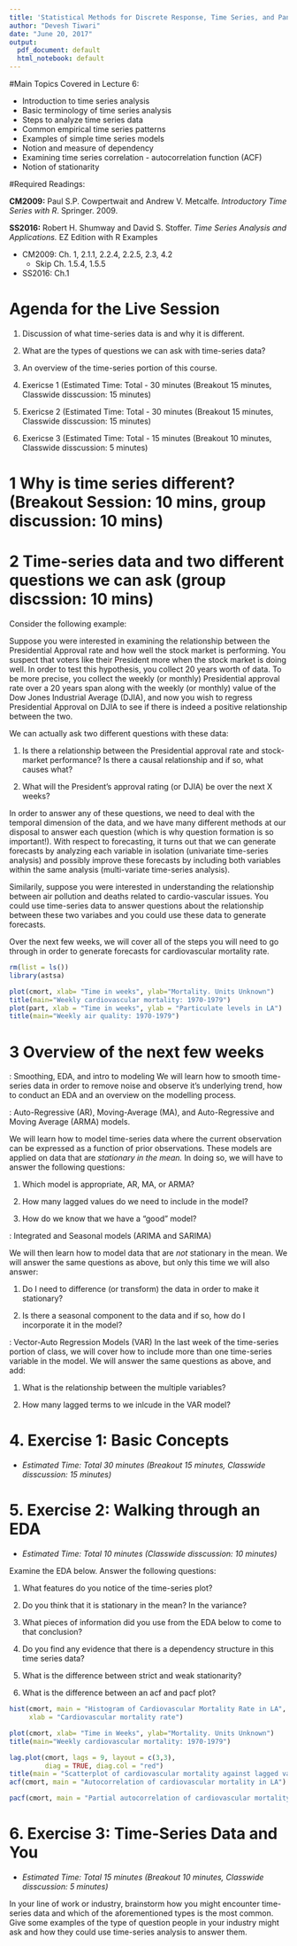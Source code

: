 ```yaml
---
title: 'Statistical Methods for Discrete Response, Time Series, and Panel Data: Live Session 6'
author: "Devesh Tiwari"
date: "June 20, 2017"
output:
  pdf_document: default
  html_notebook: default
---
```


#Main Topics Covered in Lecture 6:

  - Introduction to time series analysis
  - Basic terminology of time series analysis
  - Steps to analyze time series data
  - Common empirical time series patterns
  - Examples of simple time series models
  - Notion and measure of dependency
  - Examining time series correlation - autocorrelation function (ACF)
  - Notion of stationarity

#Required Readings:

**CM2009:** Paul S.P. Cowpertwait and Andrew V. Metcalfe. *Introductory Time Series with R*. Springer. 2009. 

**SS2016:** Robert H. Shumway and David S. Stoffer. *Time Series Analysis and Applications.* EZ Edition with R Examples

  - CM2009: Ch. 1, 2.1.1, 2.2.4, 2.2.5, 2.3, 4.2
      - Skip Ch. 1.5.4, 1.5.5
  - SS2016: Ch.1


# Agenda for the Live Session

  1. Discussion of what time-series data is and why it is different.
  
  2. What are the types of questions we can ask with time-series data?
  
  3. An overview of the time-series portion of this course.

  4. Exericse 1 (Estimated Time: Total - 30 minutes (Breakout 15 minutes, Classwide disscussion: 15 minutes)
  
  5. Exericse 2 (Estimated Time: Total - 30 minutes (Breakout 15 minutes, Classwide disscussion: 15 minutes)

  6. Exericse 3 (Estimated Time: Total - 15 minutes (Breakout 10 minutes, Classwide disscussion: 5 minutes)


# 1 Why is time series different? (Breakout Session: 10 mins, group discussion: 10 mins)

\textbf{Question for class: What is the difference between cross-sectional data, time-series data, and panel data? What challenges do we face when we have to analyze time-series data? For simpliclity, assume that your dependent variable is continuous.}

# 2 Time-series data and two different questions we can ask (group discssion: 10 mins)

Consider the following example:

Suppose you were interested in examining the relationship between the Presidential Approval rate and how well the stock market is performing. You suspect that voters like their President more when the stock market is doing well. In order to test this hypothesis, you collect 20 years worth of data. To be more precise, you collect the weekly (or monthly) Presidential approval rate over a 20 years span along with the weekly (or monthly) value of the Dow Jones Industrial Average (DJIA), and now you wish to regress Presidential Approval on DJIA to see if there is indeed a positive relationship between the two.

We can actually ask two different questions with these data:

1. Is there a relationship between the Presidential approval rate and stock-market performance? Is there a causal relationship and if so, what causes what?

2. What will the President's approval rating (or DJIA) be over the next X weeks? 

\textbf{Think about these two questions for a moment. Think about what equation you would be estimating and the challenges you face answering these questions. Ask questions if this is not clear to you!}

In order to answer any of these questions, we need to deal with the temporal dimension of the data, and we have many different methods at our disposal to answer each question (which is why question formation is so important!). With respect to forecasting, it turns out that we can generate forecasts by analyzing each variable in isolation (univariate time-series analysis) and possibly improve these forecasts by including both variables within the same analysis (multi-variate time-series analysis).

Similarily, suppose you were interested in understanding the relationship between air pollution and deaths related to cardio-vascular issues. You could use time-series data to answer questions about the relationship between these two variabes and you could use these data to generate forecasts.

Over the next few weeks, we will cover all of the steps you will need to go through in order to generate forecasts for cardiovascular mortality rate.

\newpage

```r
rm(list = ls())
library(astsa)

plot(cmort, xlab= "Time in weeks", ylab="Mortality. Units Unknown")
title(main="Weekly cardiovascular mortality: 1970-1979") 
plot(part, xlab = "Time in weeks", ylab = "Particulate levels in LA")
title(main="Weekly air quality: 1970-1979") 

```




\newpage
# 3 Overview of the next few weeks

\textbf{Week 7}: Smoothing, EDA, and intro to modeling
We will learn how to smooth time-series data in order to remove noise and observe it's underlying trend, how to conduct an EDA and an overview on the modelling process.

\textbf{Week 8}: Auto-Regressive (AR), Moving-Average (MA), and Auto-Regressive and Moving Average (ARMA) models.

We will learn how to model time-series data where the current observation can be expressed as a function of prior observations. These models are applied on data that are *stationary in the mean.* In doing so, we will have to answer the following questions:

1. Which model is appropriate, AR, MA, or ARMA?

2. How many lagged values do we need to include in the model?

3. How do we know that we have a "good" model?

\textbf{Week 9}: Integrated and Seasonal models (ARIMA and SARIMA)

We will then learn how to model data that are *not* stationary in the mean. We will answer the same questions as above, but only this time we will also answer:

1. Do I need to difference (or transform) the data in order to make it stationary?

2. Is there a seasonal component to the data and if so, how do I incorporate it in the model?

\textbf{Week 10}: Vector-Auto Regression Models (VAR)
In the last week of the time-series portion of class, we will cover how to include more than one time-series variable in the model. We will answer the same questions as above, and add:

1. What is the relationship between the multiple variables?

2. How many lagged terms to we inlcude in the VAR model?

# 4. Exercise 1: Basic Concepts
  - *Estimated Time: Total 30 minutes (Breakout 15 minutes, Classwide disscussion: 15 minutes)*
  
\textbf{What do we mean by the term "stochastic process" and what is the analalgous concept in generalized linear models?}

\textbf{Suppose you were interested in modeling the cardiovascular mortality data for forecasting purposes. You have a series of models to choose from (we will talk about why this is the case in great length in later sessions). Based on your prior experiences in linear regression and discrete response models, what are the characteristics of a good model?}


# 5. Exercise 2: Walking through an EDA
  - *Estimated Time: Total 10 minutes (Classwide disscussion: 10 minutes)*

Examine the EDA below. Answer the following questions:

1. What features do you notice of the time-series plot? 

2. Do you think that it is stationary in the mean? In the variance? 

3. What pieces of information did you use from the EDA below to come to that conclusion?

4. Do you find any evidence that there is a dependency structure in this time series data?

5. What is the difference between strict and weak stationarity?

6. What is the difference between an acf and pacf plot?


```r
hist(cmort, main = "Histogram of Cardiovascular Mortality Rate in LA",
     xlab = "Cardiovascular mortality rate")

plot(cmort, xlab= "Time in Weeks", ylab="Mortality. Units Unknown")
title(main="Weekly cardiovascular mortality: 1970-1979") 

lag.plot(cmort, lags = 9, layout = c(3,3),
         diag = TRUE, diag.col = "red")
title(main = "Scatterplot of cardiovascular mortality against lagged values")
acf(cmort, main = "Autocorrelation of cardiovascular mortality in LA")

pacf(cmort, main = "Partial autocorrelation of cardiovascular mortality in LA")
```

# 6. Exercise 3: Time-Series Data and You
  - *Estimated Time: Total 15 minutes (Breakout 10 minutes, Classwide disscussion: 5 minutes)*
  
In your line of work or industry, brainstorm how you might encounter time-series data and which of the aforementioned types is the most common. Give some examples of the type of question people in your industry might ask and how they could use time-series analysis to answer them.
